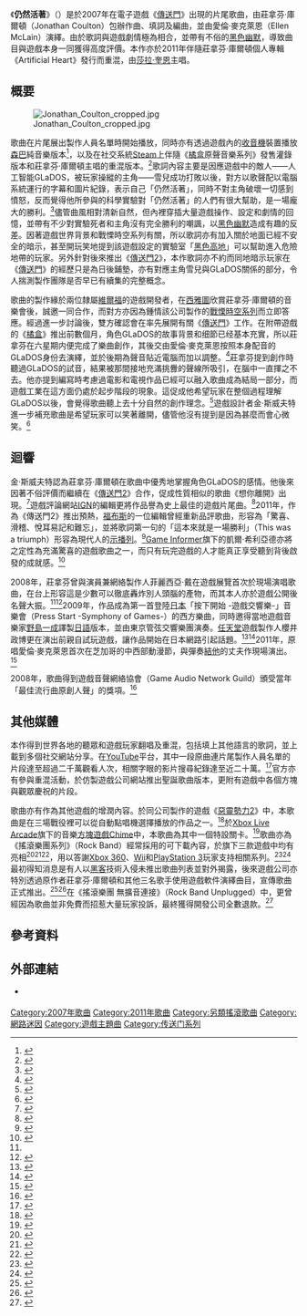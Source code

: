 {{NoteTA
| G1 = HalfLife
| G2 = Music
}}
{{Distinguish2|游戏《[[镜之边缘|镜之边缘]]》的主题曲}}
{{Infobox song
| name       = 仍然活着
| original_name = Still Alive
| language   = en
| type       = 
| artist     = GLaDOS（愛倫·麥克萊恩）
| album      = [[橘盒|橘盒]]原聲音樂系列
| recorded   = 2007
| released   = {{Start date|2007|10|09}}（遊戲綑綁推出）<br/>{{Start date|2007|11|01}}（原聲音樂）
| published  = [[維爾福|維爾福]]
| genre      = [[獨立搖滾|獨立搖滾]]
| length     = {{Duration|m=02|s=56}}
| lyricist   = 莊拿芬·庫爾頓
| composer   = 莊拿芬·庫爾頓
| arranger   = 莊拿芬·庫爾頓
| label      = [[維爾福|維爾福]]
}}{{Infobox song
| name       = 仍然活着
| original_name = Still Alive
| language   = en
| type       = 
| artist     = 莊拿芬·庫爾頓 featuring [[泰根與莎拉|莎拉·奎恩]]
| album      = Artificial Heart
| recorded   = 2010－2011
| released   = {{Start date|2011|09|12}}
| genre      = [[獨立搖滾|獨立搖滾]]
| length     = {{Duration|m=04|s=15}}
| lyricist   = 莊拿芬·庫爾頓
| composer   = 莊拿芬·庫爾頓
| arranger   = 莊拿芬·庫爾頓
| producer   = 約翰·法蘭斯寶加
<!-- 未知參數 | prev       = Nobody Loves You Like Me -->
<!-- 未知參數 | prev_no    = 15 -->
<!-- 未知參數 | track_no   = 16 -->
<!-- 未知參數 | next       = 想你離開<br/>Want You Gone -->
<!-- 未知參數 | next_no    = 17 -->
| misc       = 
}}
《'''仍然活著'''》（{{lang-en|"Still Alive"}}）是於2007年在電子遊戲《[[傳送門|傳送門]]》出現的片尾歌曲，由莊拿芬·庫爾頓（Jonathan Coulton）包辦作曲、填詞及編曲，並由愛倫·麥克萊恩（Ellen McLain）演繹。由於歌詞與遊戲劇情極為相合，並帶有不俗的[[黑色幽默|黑色幽默]]，導致曲目與遊戲本身一同獲得高度評價。本作亦於2011年伴隨莊拿芬·庫爾頓個人專輯《Artificial Heart》發行而重混，由[[泰根與莎拉|莎拉·奎恩]]主唱。

== 概要 ==
[[File:Jonathan_Coulton_cropped.jpg|right]]

歌曲在片尾展出製作人員名單時開始播放，同時亦有透過遊戲內的[[收音機|收音機]]裝置播放[[森巴_(巴西音樂)|森巴]]純音樂版本<ref>{{cite web | url = http://www.boingboing.net/2010/03/01/not-a-lie-valve-upda.html | title = Not a lie: Valve updates Portal with secret radio broadcast images | first = Brandon | last = Boyer | publisher = [[波音波音|波音波音]] | date = 2010年3月1日 | accessdate = 2014年8月19日 | archive-date = 2010年3月5日 | archive-url = https://web.archive.org/web/20100305055140/http://www.boingboing.net/2010/03/01/not-a-lie-valve-upda.html | dead-url = no }}</ref>，以及在社交系統[[Steam|Steam]]上伴隨《[[橘盒|橘盒]]原聲音樂系列》發售灌錄版本和莊拿芬·庫爾頓主唱的重混版本。<ref>{{cite web |title=The Orange Box Original Soundtrack released on Steam |url=http://www.music4games.net/News_Display.aspx?id=799 |publisher=Music 4 Games |accessdate=2014年8月19日 |date=2007年12月24日 |deadurl=yes |archiveurl=https://web.archive.org/web/20080303130744/http://www.music4games.net/News_Display.aspx?id=799 |archivedate=2008年3月3日 }}</ref>歌詞內容主要是因應遊戲中的敵人——人工智能GLaDOS，被玩家操縱的主角——雪兒成功打敗以後，對方以歌聲配以電腦系統運行的字幕和圖片紀錄，表示自己「仍然活著」，同時不對主角破壞一切感到憤怒，反而覺得他所參與的科學實驗對「仍然活著」的人們有很大幫助，是一場龐大的勝利。<ref name="stillalive">{{cite web |title=Game Music Showdown: Mirror's Edge Vs. Portal |url=http://music.ign.com/articles/922/922638p2.html |publisher=[[IGN|IGN]] |accessdate=2014年8月19日 |date=2008年10月22日 |deadurl=yes |archiveurl=https://web.archive.org/web/20091221091929/http://music.ign.com/articles/922/922638p2.html |archivedate=2009年12月21日 }}</ref>儘管曲風相對清新自然，但內裡穿插大量遊戲操作、設定和劇情的回憶，並帶有不少對實驗死者和主角沒有完全勝利的嘲諷，以[[黑色幽默|黑色幽默]]造成有趣的反差。因著遊戲世界背景和戰慄時空系列有關，所以歌詞亦有加入關於地面已經不安全的暗示，甚至開玩笑地提到該遊戲設定的實驗室「[[黑色高地|黑色高地]]」可以幫助進入危險地帶的玩家。另外針對後來推出《[[傳送門2|傳送門2]]》，本作歌詞亦不約而同地暗示玩家在《[[傳送門|傳送門]]》的經歷只是為日後鋪墊，亦有對應主角雪兒與GLaDOS關係的部分，令人揣測製作團隊是否早已有續集的完整概念。

歌曲的製作緣於兩位隸屬[[維爾福|維爾福]]的遊戲開發者，在[[西雅圖|西雅圖]]欣賞莊拿芬·庫爾頓的音樂會後，誠邀一同合作，而對方亦因為鍾情該公司製作的[[戰慄時空系列|戰慄時空系列]]而立即答應。經過進一步討論後，雙方確認會在率先展開有關《[[傳送門|傳送門]]》工作。在附帶遊戲的《[[橘盒|橘盒]]》推出前數個月，角色GLaDOS的故事背景和细節已经基本充實，所以莊拿芬在六星期内便完成了樂曲創作，其後交由愛倫·麥克萊恩按照本身配音的GLaDOS身份去演繹，並於後期為聲音貼近電腦而加以調整。<ref name="gi p2 coulton">{{cite web | url = http://gameinformer.com/b/features/archive/2010/03/15/portal-s-minstrel-an-interview-with-jonathan-coulton.aspx | title = Portal’s Minstrels: An Interview With The Men Behind The Music | first = Ben | last = Reeves | date = 2010年3月15日 | accessdate = 2014年8月19日 | work = [[Game_Informer|Game Informer]] | archive-date = 2010年3月22日 | archive-url = https://web.archive.org/web/20100322185242/http://gameinformer.com/b/features/archive/2010/03/15/portal-s-minstrel-an-interview-with-jonathan-coulton.aspx | dead-url = no }}</ref>莊拿芬提到創作時聽過GLaDOS的試音，結果被那間接地充滿挑釁的聲線所吸引，在腦中一直揮之不去。他亦提到編寫時考慮過電影和電視作品已經可以融入歌曲成為結局一部分，而遊戲工業在這方面仍處於起步階段的現象。這促成他希望玩家在整個過程理解GLaDOS以後，會覺得歌曲聽上去十分自然的創作理念。<ref name="c&vg2">{{cite web |title=Portal: Thank you for the Music |url=http://www.computerandvideogames.com/article.php?id=177712&site=pcz |publisher=[[電腦與電子遊戲|電腦與電子遊戲]] |accessdate=2014年8月19日 |date=2007年12月28日 |archive-date=2012年10月25日 |archive-url=https://web.archive.org/web/20121025070909/http://www.computerandvideogames.com/article.php?id=177712&site=pcz |dead-url=no }}</ref>遊戲設計者金·斯威夫特進一步補充歌曲是希望玩家可以笑著離開，儘管他沒有提到是因為甚麼而會心微笑。<ref name="success">{{cite web |title=Best Of GDC: The Secrets Of Portal's Huge Success |url=http://www.gamasutra.com/php-bin/news_index.php?story=17625 |publisher=Gamasutra |accessdate=2014年8月19日 |date=2008年2月27日 |archive-date=2009年11月11日 |archive-url=https://web.archive.org/web/20091111070301/http://www.gamasutra.com/php-bin/news_index.php?story=17625 |dead-url=no }}</ref>

== 迴響 ==
金·斯威夫特認為莊拿芬·庫爾頓在歌曲中優秀地掌握角色GLaDOS的感情。他後來因著不俗評價而繼續在《[[傳送門2|傳送門2]]》合作，促成性質相似的歌曲《想你離開》出現。<ref name="mclain">{{cite web |title=GLaDOS Speaks |url=http://xbox360.ign.com/articles/831/831900p1.html |publisher=[[IGN|IGN]] |accessdate=2014年8月19日 |date=2007年10月31日 |archive-url=https://web.archive.org/web/20090620000846/http://xbox360.ign.com/articles/831/831900p1.html |archive-date=2009年6月20日 |dead-url=yes }}</ref>遊戲評論網站[[IGN|IGN]]的編輯更將作品譽為史上最佳的遊戲片尾曲。<ref>{{cite web |title=On the DLC: A Man Named Angus |url=http://xboxlive.ign.com/articles/864/864683p1.html |publisher=IGN |accessdate=2014年8月19日 |date=2008年4月4日 |deadurl=yes |archiveurl=https://web.archive.org/web/20101214044758/http://xboxlive.ign.com/articles/864/864683p1.html |archivedate=2010年12月14日 }}</ref>2011年，作為《傳送門2》推出預熱，[[福布斯|福布斯]]的一位編輯曾經重新品評歌曲，形容為「驚喜、滑稽、悅耳易記和難忘」，並將歌詞第一句的「這本來就是一場勝利」（This was a triumph）形容為現代人的[[示播列|示播列]]。<ref>{{cite web | url = http://blogs.forbes.com/davidewalt/2011/04/19/what-is-portal-2-and-why-should-you-care/ | title = What Is Portal 2, And Why Should You Care? | work = [[福布斯|福布斯]] | date = 2011年4月19日 | accessdate = 2014年8月19日 | first = David | last = Ewart | archive-date = 2011年6月25日 | archive-url = https://web.archive.org/web/20110625003214/http://blogs.forbes.com/davidewalt/2011/04/19/what-is-portal-2-and-why-should-you-care/ | dead-url = no }}</ref>[[Game_Informer|Game Informer]]旗下的凱爾·希利亞德亦將之定性為充滿驚喜的遊戲歌曲之一，而只有玩完遊戲的人才能真正享受聽到背後啟發的成就感。<ref>{{Cite web | url = http://www.gameinformer.com/b/features/archive/2013/06/07/the-best-video-game-surprise-songs.aspx | title = The Best Video Game Surprise Songs | first = Kyle | last = Hilliard | date = 2013年6月7日 | accessdate = 2014年8月19日 | work = Game Informer | archive-date = 2013年6月9日 | archive-url = https://web.archive.org/web/20130609235334/http://www.gameinformer.com/b/features/archive/2013/06/07/the-best-video-game-surprise-songs.aspx | dead-url = no }}</ref>

2008年，莊拿芬曾與演員兼網絡製作人菲麗西亞·戴在遊戲展覽首次於現場演唱歌曲，在台上形容這是少數可以徹底轟炸別人頭腦的產物，而其本人亦於遊戲公開後名聲大振。<ref name="gi p2 coulton"/><ref>{{cite web | url = http://www.gamecareerguide.com/industry_news/25075/news/25075/news/116019/interview_jonathan_coulton_on_.php | title = Interview: Jonathan Coulton On 'Still Alive', PAX Style  | publisher = GameCareerGuide.com | date = 2009年2月9日 | accessdate= 2014年8月19日 }}</ref>2009年，作品成為第一首登陸[[日本|日本]]「按下開始 -遊戲交響樂-」音樂會（Press Start -Symphony of Games-）的西方樂曲，同時邀得當地遊戲音樂家[[野島一成|野島一成]]譯製[[日語|日語]]版本，並由東京管弦交響樂團演奏。[[任天堂|任天堂]]遊戲製作人櫻井政博更在演出前親自試玩遊戲，讓作品開始在日本網路引起話題。<ref name="gamasutra interview">{{cite web | url = http://www.gamasutra.com/php-bin/news_index.php?story=25075 | title = Interview: Jonathan Coulton On 'Still Alive', PAX Style | author = Jeriaska | date = 2009-09-02 | accessdate = 2009-09-02 | publisher = Gamasutra | archive-date = 2017-11-07 | archive-url = https://web.archive.org/web/20171107113435/https://www.gamasutra.com/php-bin/news_index.php?story=25075 | dead-url = no }}</ref><ref>{{cite web | url = http://www.gamesetwatch.com/2009/08/sound_current_2009_press_start_symphony_of_g.php | title = Sound Current: 2009 Press Start Symphony of Games Concert Report | date = 2009-08-10 | accessdate = 2009-08-10 | author = Jeriaska | publisher = Game Set Watch | archive-date = 2010-05-31 | archive-url = https://web.archive.org/web/20100531062850/http://www.gamesetwatch.com/2009/08/sound_current_2009_press_start_symphony_of_g.php | dead-url = no }}</ref>2011年，原唱愛倫·麥克萊恩首次在芝加哥的中西部動漫節，與彈奏[[結他|結他]]的丈夫作現場演出。<ref name="midwest">{{cite web | url = http://lambdageneration.com/posts/ellen-mclain-and-john-patrick-lowrie-at-anime-midwest/ | title = Ellen McLain and John Patrick Lowrie at Anime Midwest | author = Vic | date = 2011年7月20日 | accessdate = 2014年8月19日 | publisher = Lambda Generation | archive-date = 2012年4月19日 | archive-url = https://web.archive.org/web/20120419010407/http://lambdageneration.com/posts/ellen-mclain-and-john-patrick-lowrie-at-anime-midwest/ | dead-url = no }}</ref>

2008年，歌曲得到遊戲音聲網絡協會（Game Audio Network Guild）頒受當年「最佳流行曲原創人聲」的獎項。<ref>{{cite web | url = http://games.ign.com/articles/855/855911p1.html | title = Game Audio Network Guild Announces Award Winners for 6th Annual G.A.N.G. Awards | publisher = IGN | date = 2008年2月29日 | accessdate = 2014年8月19日 | archive-url = https://web.archive.org/web/20101214044802/http://games.ign.com/articles/855/855911p1.html | archive-date = 2010年12月14日 | dead-url = yes }}</ref>

== 其他媒體 ==
本作得到世界各地的聽眾和遊戲玩家翻唱及重混，包括填上其他語言的歌詞，並上載到多個社交網站分享。在[[YouTube|YouTube]]平台，其中一段原曲連片尾製作人員名單的片段達至超過二千萬觀看人次，相關字眼的影片搜尋紀錄達至近二十萬。<ref>{{cite web | url = http://www.gamesetwatch.com/2008/01/aperture_science_rocks_the_top.php | title = Aperture Science Rocks: The Top 12 'Still  Alive' Cover Versions | first = Simon | last = Carless | date = 2008年1月18日 | accessdate = 2014年8月19日 | publisher = Game, Set, Watch | archive-date = 2018年3月10日 | archive-url = https://web.archive.org/web/20180310135552/http://www.gamesetwatch.com/2008/01/aperture_science_rocks_the_top.php | dead-url = no }}</ref>官方亦有參與重混活動，於仿製遊戲公司網站推出聖誕歌曲版本，更附有遊戲中各個方塊與觀眾慶祝的片段。

歌曲亦有作為其他遊戲的增潤內容。於同公司製作的遊戲《[[惡靈勢力2|惡靈勢力2]]》中，本歌曲是在三場戰役裡可以從自動點唱機選擇播放的作品之一。<ref>{{cite web | url = http://kotaku.com/5397538/left-4-dead-2-still-alive-parties-like-its-2007 | title = Left 4 Dead 2 Still Alive, Parties Like It's 2007 | publisher = [[Kotaku|Kotaku]] | first = Luke | last = Plunkett | date = 2009年11月5日 | accessdate = 2014年8月19日 | archive-date = 2009年11月8日 | archive-url = https://web.archive.org/web/20091108092345/http://kotaku.com/5397538/left-4-dead-2-still-alive-parties-like-its-2007 | dead-url = no }}</ref>於[[Xbox_Live|Xbox Live Arcade]]旗下的音樂[[方塊遊戲|方塊遊戲]]Chime中，本歌曲為其中一個特設關卡。<ref>{{cite web | url = http://www.shacknews.com/onearticle.x/65322 | title = Chime: Portal Edition Coming to Steam at the 'End of the Summer' | first = Xav | last = de Matos | date = 2010年8月26日 | accessdate = 2014年8月19日 | publisher = Shacknews | archive-date = 2010年8月27日 | archive-url = https://web.archive.org/web/20100827072702/http://www.shacknews.com/onearticle.x/65322 | dead-url = no }}</ref>歌曲亦為《搖滾樂團系列》（Rock Band）經常採用的可下載內容，於旗下三款遊戲中均有亮相<ref>{{cite web |title=PSN Update (04.17.08) |url=http://ps3.ign.com/articles/867/867345p1.html |publisher=IGN |accessdate=2014年8月19日 |date=2008年4月17日 |archive-date=2010年12月7日 |archive-url=https://web.archive.org/web/20101207053419/http://ps3.ign.com/articles/867/867345p1.html |dead-url=no }}</ref><ref>{{cite web |title=Classics from Bowie, The Police, and Others Launch in Wii Rock Band Music Store |url=http://wii.ign.com/articles/986/986312p1.html |publisher=IGN |accessdate=2014年8月19日 |date=2009年5月26日 |archive-date=2009年5月29日 |archive-url=https://web.archive.org/web/20090529200839/http://wii.ign.com/articles/986/986312p1.html |dead-url=yes }}</ref><ref>{{cite web |title=Rock Band Unplugged DLC Showdown (07.02.09) |url=http://psp.ign.com/articles/100/1001003p1.html |publisher=IGN |accessdate=2014年8月19日 |date=2009年7月2日 |archive-date=2009年7月5日 |archive-url=https://web.archive.org/web/20090705212458/http://psp.ign.com/articles/100/1001003p1.html |dead-url=no }}</ref>，用以答謝[[Xbox_360|Xbox 360]]、[[Wii|Wii]]和[[PlayStation_3|PlayStation 3]]玩家支持相關系列。<ref>{{cite web |title=Wii owners can finally grab "Still Alive" from Portal for free |url=http://www.1up.com/news/free-dlc-rock-band-2 |publisher=[[1UP.com|1UP.com]] |accessdate=2014年8月19日 |date=2009年5月26日 |archive-date=2014年2月2日 |archive-url=https://web.archive.org/web/20140202175922/http://www.1up.com/news/free-dlc-rock-band-2 |dead-url=yes }}</ref><ref>{{cite web |title=Portal Song 'Still Alive' Coming to Rock Band |url=http://ps3.ign.com/articles/863/863237p1.html |publisher=OGN |accessdate=2014年8月19日 |date=2009年3月31日 |archive-date=2010年1月21日 |archive-url=https://web.archive.org/web/20100121175858/http://ps3.ign.com/articles/863/863237p1.html |dead-url=no }}</ref>最初得知消息是有人以[[黑客|黑客]]技術入侵未推出歌曲列表並對外揭露，後來遊戲公司亦特別透過原作者莊拿芬·庫爾頓和其他三名歌手使用遊戲軟件演繹曲目，宣傳歌曲正式推出。<ref>{{cite web |title=Rock Band content pack hacked, rumored upcoming songs inside |url=http://arstechnica.com/gaming/news/2008/02/rock-band-content-pack-hacked-rumored-upcoming-songs-inside.ars |publisher=[[Ars_Technica|Ars Technica]] |accessdate=2014年8月19日 |date=2008年2月14日 |archive-date=2009年5月31日 |archive-url=https://web.archive.org/web/20090531130912/http://arstechnica.com/gaming/news/2008/02/rock-band-content-pack-hacked-rumored-upcoming-songs-inside.ars |dead-url=no }}</ref><ref>{{cite web |title=Jonathan Coulton performs "Still Alive" in Rock Band |url=http://arstechnica.com/gaming/news/2008/02/jonathan-coulton-performs-still-alive-in-rock-band.ars |publisher=[[Ars_Technica|Ars Technica]] |accessdate=2014年8月19日 |date=2008年2月25日 |archive-date=2011年6月7日 |archive-url=https://web.archive.org/web/20110607204157/http://arstechnica.com/gaming/news/2008/02/jonathan-coulton-performs-still-alive-in-rock-band.ars |dead-url=no }}</ref>在《搖滾樂團 無擴音連接》（Rock Band Unplugged）中，更曾經因為歌曲並非免費而招惹大量玩家投訴，最終獲得開發公司全數退款。<ref>{{cite web |title=Rock Band Unplugged Refund |url=http://psp.ign.com/articles/100/1004684p1.html |publisher=IGN |accessdate=2014年8月19日 |date=2009年7月16日 |archive-date=2009年7月19日 |archive-url=https://web.archive.org/web/20090719151058/http://psp.ign.com/articles/100/1004684p1.html |dead-url=no }}</ref>

== 參考資料 ==
{{reflist|30em}}

== 外部連結 ==
* {{en}} {{youtube|Y6ljFaKRTrI|Portal - 'Still Alive'}}

{{傳送門系列}}

{{DEFAULTSORT:Still Alive}}
[[Category:2007年歌曲|Category:2007年歌曲]]
[[Category:2011年歌曲|Category:2011年歌曲]]
[[Category:另類搖滾歌曲|Category:另類搖滾歌曲]]
[[Category:網路迷因|Category:網路迷因]]
[[Category:遊戲主題曲|Category:遊戲主題曲]]
[[Category:传送门系列|Category:传送门系列]]